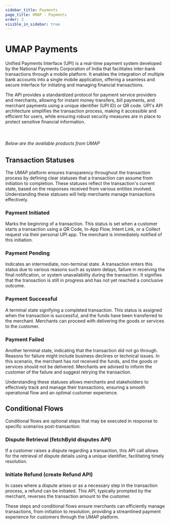 ```yaml
---
sidebar_title: Payments
page_title: UMAP - Payments
order: 3
visible_in_sidebar: true
---
```


# UMAP Payments

Unified Payments Interface (UPI) is a real-time payment system developed by the National Payments Corporation of India that facilitates inter-bank transactions through a mobile platform. It enables the integration of multiple bank accounts into a single mobile application, offering a seamless and secure interface for initiating and managing financial transactions.

The API provides a standardized protocol for payment service providers and merchants, allowing for instant money transfers, bill payments, and merchant payments using a unique identifier (UPI ID) or QR code. UPI's API architecture simplifies the transaction process, making it accessible and efficient for users, while ensuring robust security measures are in place to protect sensitive financial information.

<br />

###### Below are the available products from UMAP

<UMAPPayments />

## Transaction Statuses

The UMAP platform ensures transparency throughout the transaction process by defining clear statuses that a transaction can assume from initiation to completion. These statuses reflect the transaction's current state, based on the responses received from various entities involved. Understanding these statuses will help merchants manage transactions effectively.

### Payment Initiated

Marks the beginning of a transaction. This status is set when a customer starts a transaction using a QR Code, In-App Flow, Intent Link, or a Collect request via their personal UPI app. The merchant is immediately notified of this initiation.

### Payment Pending

Indicates an intermediate, non-terminal state. A transaction enters this status due to various reasons such as system delays, failure in receiving the final notification, or system unavailability during the transaction. It signifies that the transaction is still in progress and has not yet reached a conclusive outcome.

### Payment Successful

A terminal state signifying a completed transaction. This status is assigned when the transaction is successful, and the funds have been transferred to the merchant. Merchants can proceed with delivering the goods or services to the customer.

### Payment Failed

Another terminal state, indicating that the transaction did not go through. Reasons for failure might include business declines or technical issues. In this scenario, the merchant has not received the funds, and the goods or services should not be delivered. Merchants are advised to inform the customer of the failure and suggest retrying the transaction.

Understanding these statuses allows merchants and stakeholders to effectively track and manage their transactions, ensuring a smooth operational flow and an optimal customer experience.

## Conditional Flows

Conditional flows are optional steps that may be executed in response to specific scenarios post-transaction:

### Dispute Retrieval (fetchById disputes API)

If a customer raises a dispute regarding a transaction, this API call allows for the retrieval of dispute details using a unique identifier, facilitating timely resolution.

### Initiate Refund (create Refund API)

In cases where a dispute arises or as a necessary step in the transaction process, a refund can be initiated. This API, typically prompted by the merchant, reverses the transaction amount to the customer.

These steps and conditional flows ensure merchants can efficiently manage transactions, from initiation to resolution, providing a streamlined payment experience for customers through the UMAP platform.
